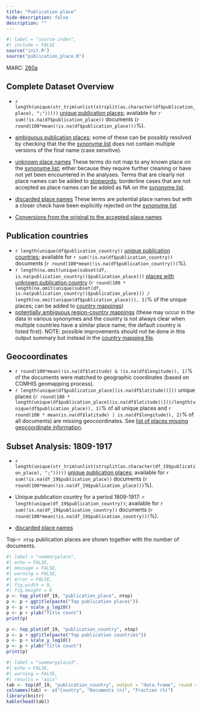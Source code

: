 ```yaml
---
title: "Publication place"
hide-description: false
description: ""
---
```


```r
#| label = "source-index",
#| include = FALSE
source("init.R")
source("publication_place.R")
```

MARC: [260a](https://www.loc.gov/marc/bibliographic/bd260.html)


## Complete Dataset Overview

-   `r length(unique(str_trim(unlist(strsplit(as.character(df$publication_place), ";")))))` [unique publication places](dataTable/data_table.html?path=https://a3s.fi/swift/v1/AUTH_3c0ccb602fa24298a6fe3ae224ca022f/fennica-container/output.tables/publication_place_accepted.csv); available for `r sum(!is.na(df$publication_place))` documents (`r round(100*mean(!is.na(df$publication_place)))`%).

-   [ambiguous publication places](dataTable/data_table.html?path=https://a3s.fi/swift/v1/AUTH_3c0ccb602fa24298a6fe3ae224ca022f/fennica-container/output.tables/publication_place_ambiguous.csv); some of these can be possibly resolved by checking that the the [synonyme list](dataTable/data_table.html?path=https://a3s.fi/swift/v1/AUTH_3c0ccb602fa24298a6fe3ae224ca022f/fennica-container/output.tables/PublicationPlaceSynonymes.csv) does not contain multiple versions of the final name (case sensitive).
-    [unknown place names](dataTable/data_table.html?path=https://a3s.fi/swift/v1/AUTH_3c0ccb602fa24298a6fe3ae224ca022f/fennica-container/output.tables/publication_place_todo.csv) These terms do not map to any known place on the [synonyme list](dataTable/data_table.html?path=https://a3s.fi/swift/v1/AUTH_3c0ccb602fa24298a6fe3ae224ca022f/fennica-container/output.tables/PublicationPlaceSynonymes.csv); either because they require further cleaning or have not yet been encountered in the analyses. Terms that are clearly not place names can be added to [stopwords](dataTable/data_table.html?path=https://a3s.fi/swift/v1/AUTH_3c0ccb602fa24298a6fe3ae224ca022f/fennica-container/output.tables/stopwords_for_place.csv); borderline cases that are not accepted as place names can be added as NA on the [synonyme list](dataTable/data_table.html?path=https://a3s.fi/swift/v1/AUTH_3c0ccb602fa24298a6fe3ae224ca022f/fennica-container/output.tables/PublicationPlaceSynonymes.csv).
- [discarded place names](dataTable/data_table.html?path=https://a3s.fi/swift/v1/AUTH_3c0ccb602fa24298a6fe3ae224ca022f/fennica-container/output.tables/publication_place_discarded.csv) These terms are potential place names but with a closer check have been explicitly rejected on the [synonyme list](dataTable/data_table.html?path=../output.tables/PublicationPlaceSynonymes.csv)
-   [Conversions from the original to the accepted place names](dataTable/data_table.html?path=https://a3s.fi/swift/v1/AUTH_3c0ccb602fa24298a6fe3ae224ca022f/fennica-container/output.tables/publication_place_conversion_nontrivial.csv) 

## Publication countries

-   `r length(unique(df$publication_country))` [unique publication countries](dataTable/data_table.html?path=https://a3s.fi/swift/v1/AUTH_3c0ccb602fa24298a6fe3ae224ca022f/fennica-container/output.tables//publication_country_accepted.csv); available for `r sum(!is.na(df$publication_country))` documents (`r round(100*mean(!is.na(df$publication_country)))`%).
-   `r length(na.omit(unique(subset(df, is.na(publication_country))$publication_place)))` [places with unknown publication country](dataTable/data_table.html?path=https://a3s.fi/swift/v1/AUTH_3c0ccb602fa24298a6fe3ae224ca022f/fennica-container/output.tables/publication_place_missingcountry.csv) (`r round(100 * length(na.omit(unique(subset(df, is.na(publication_country))$publication_place))) / length(na.omit(unique(df$publication_place))), 1)`% of the unique places; can be added to [country mappings](dataTable/data_table.html?path=https://a3s.fi/swift/v1/AUTH_3c0ccb602fa24298a6fe3ae224ca022f/fennica-container/output.tables/reg2country.csv))
-  [potentially ambiguous region-country mappings](dataTable/data_table.html?path=https://a3s.fi/swift/v1/AUTH_3c0ccb602fa24298a6fe3ae224ca022f/fennica-container/output.tables/publication_country_ambiguous.csv) (these may occur in the data in various synonymes and the country is not always clear when multiple countries have a similar place name; the default country is listed first). NOTE: possible improvements should not be done in this output summary but instead in the [country mapping file](dataTable/data_table.html?path=https://a3s.fi/swift/v1/AUTH_3c0ccb602fa24298a6fe3ae224ca022f/fennica-container/output.tables/reg2country.csv).

## Geocoordinates

-   `r round(100*mean(!is.na(df$latitude) & !is.na(df$longitude)), 1)`% of the documents were matched to geographic coordinates (based on COMHIS geomapping process).
-   `r length(unique(df$publication_place[(is.na(df$latitude))]))` unique places (`r round(100 * length(unique(df$publication_place[(is.na(df$latitude))]))/length(unique(df$publication_place)), 1)`% of all unique places and `r round(100 * mean(is.na(df$latitude) | is.na(df$longitude)), 2)`% of all documents) are missing geocoordinates. See [list of places missing geocoordinate information](dataTable/data_table.html?path=https://a3s.fi/swift/v1/AUTH_3c0ccb602fa24298a6fe3ae224ca022f/fennica-container/output.tables/absentgeocoordinates.csv).

## Subset Analysis: 1809-1917

-   `r length(unique(str_trim(unlist(strsplit(as.character(df_19$publication_place), ";")))))` [unique publication places](dataTable/data_table.html?path=https://a3s.fi/swift/v1/AUTH_3c0ccb602fa24298a6fe3ae224ca022f/fennica-container/output.tables/publication_place_accepted_19.csv); available for `r sum(!is.na(df_19$publication_place))` documents (`r round(100*mean(!is.na(df_19$publication_place)))`%).

-   Unique publication country for a period 1809-1917: `r length(unique(df_19$publication_country))`; available for `r sum(!is.na(df_19$publication_country))` documents (`r round(100*mean(!is.na(df_19$publication_country)))`%).

-   [discarded place names](dataTable/data_table.html?path=https://a3s.fi/swift/v1/AUTH_3c0ccb602fa24298a6fe3ae224ca022f/fennica-container/output.tables/publication_place_discarded_19.csv)

Top-`r ntop` publication places are shown together with the number of documents.

```r
#| label = "summaryplace",
#| echo = FALSE,
#| message = FALSE,
#| warning = FALSE,
#| error = FALSE,
#| fig.width = 9,
#| fig.height = 6
p <- top_plot(df_19, "publication_place", ntop)
p <- p + ggtitle(paste("Top publication places"))
p <- p + scale_y_log10()
p <- p + ylab("Title count")
print(p)

p <- top_plot(df_19, "publication_country", ntop)
p <- p + ggtitle(paste("Top publication countries"))
p <- p + scale_y_log10()
p <- p + ylab("Title count")
print(p)
```

```r
#| label = "summaryplace3",
#| echo = FALSE,
#| warning = FALSE,
#| results = "asis"
tab <- top(df_19, "publication_country", output = "data.frame", round = 1)
colnames(tab) <- c("Country", "Documents (n)", "Fraction (%)")
library(knitr)
kable(head(tab))
```
